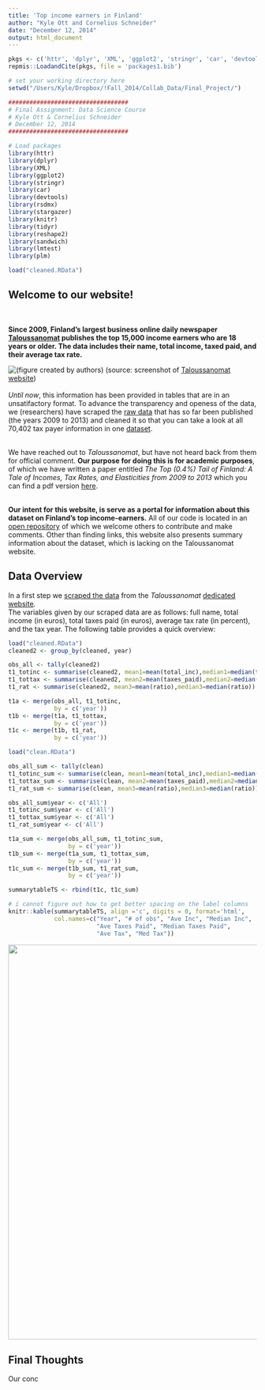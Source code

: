 ```yaml
---
title: 'Top income earners in Finland'
author: "Kyle Ott and Cornelius Schneider"
date: "December 12, 2014"
output: html_document
---
```

```r
pkgs <- c('httr', 'dplyr', 'XML', 'ggplot2', 'stringr', 'car', 'devtools', 'rsdmx', 'stargazer', 'knitr', 'tidyr', 'reshape2', 'sandwich', 'lmtest', 'plm' )
repmis::LoadandCite(pkgs, file = 'packages1.bib')

# set your working directory here
setwd("/Users/Kyle/Dropbox/!Fall_2014/Collab_Data/Final_Project/")

##################################
# Final Assignment: Data Science Course
# Kyle Ott & Cornelius Schneider
# December 12, 2014
##################################

# Load packages
library(httr)
library(dplyr)
library(XML)
library(ggplot2)
library(stringr)
library(car)
library(devtools)
library(rsdmx)
library(stargazer)
library(knitr)
library(tidyr)
library(reshape2)
library(sandwich)
library(lmtest)
library(plm)

load("cleaned.RData")

```

## Welcome to our website!



<br>

**Since 2009, Finland’s largest business online daily newspaper [Taloussanomat](http://www.taloussanomat.fi) publishes the top 15,000 income earners who are 18 years or older. The data includes their name, total income, taxed paid, and their average tax rate.**  


![(figure created by authors)](Figures/newspaper.png)
(source: screenshot of [Taloussanomat website](http://www.taloussanomat.fi/verotiedot/2009/suurituloisimmat/))  
<br>
*Until now*, this information has been provided in tables that are in an unsatifactory format. To advance the transparency and openess of the data, we (researchers) have scraped the [raw data](https://github.com/kylejott/Final_Project/blob/master/all.RData) that has so far been published (the years 2009 to 2013) and cleaned it so that you can take a look at all 70,402 tax payer information in one [dataset](https://github.com/kylejott/Final_Project/blob/master/clean.RData).  


<br>
We have reached out to *Taloussanomat*, but have not heard back from them for official comment. **Our purpose for doing this is for academic purposes**, of which we have written a paper entitled *The Top (0.4%) Tail of Finland: A Tale of Incomes, Tax Rates, and Elasticities from 2009 to 2013* which you can find a pdf version [here](https://github.com/kylejott/Final_Project/blob/master/final_paper.pdf).  


<br>
**Our intent for this website, is serve as a portal for information about this dataset on Finland's top income-earners.** All of our code is located in an [open repository](https://github.com/kylejott/Final_Project) of which we welcome others to contribute and make comments. Other than finding links, this website also presents summary information about the dataset, which is lacking on the Taloussanomat website.  



## Data Overview

In a first step we [scraped the data](https://github.com/kylejott/Final_Project/blob/master/data_scraping.R) from the *Taloussanomat* [dedicated website](http://www.taloussanomat.fi/verotiedot/2009/suurituloisimmat/). 
<br>
The variables given by our scraped data are as follows: full name, total income (in euros), total taxes paid (in euros), average tax rate (in percent), and the tax year. The following table provides a quick overview:

```r

load("cleaned.RData")
cleaned2 <- group_by(cleaned, year)

obs_all <- tally(cleaned2)
t1_totinc <- summarise(cleaned2, mean1=mean(total_inc),median1=median(total_inc))
t1_tottax <- summarise(cleaned2, mean2=mean(taxes_paid),median2=median(taxes_paid))
t1_rat <- summarise(cleaned2, mean3=mean(ratio),median3=median(ratio))

t1a <- merge(obs_all, t1_totinc,
             by = c('year'))
t1b <- merge(t1a, t1_tottax,
             by = c('year'))
t1c <- merge(t1b, t1_rat,
             by = c('year'))

load("clean.RData")

obs_all_sum <- tally(clean)
t1_totinc_sum <- summarise(clean, mean1=mean(total_inc),median1=median(total_inc))
t1_tottax_sum <- summarise(clean, mean2=mean(taxes_paid),median2=median(taxes_paid))
t1_rat_sum <- summarise(clean, mean3=mean(ratio),median3=median(ratio))

obs_all_sum$year <- c('All')
t1_totinc_sum$year <- c('All')
t1_tottax_sum$year <- c('All')
t1_rat_sum$year <- c('All')

t1a_sum <- merge(obs_all_sum, t1_totinc_sum,
                 by = c('year'))
t1b_sum <- merge(t1a_sum, t1_tottax_sum,
                 by = c('year'))
t1c_sum <- merge(t1b_sum, t1_rat_sum,
                 by = c('year'))

summarytableTS <- rbind(t1c, t1c_sum)
```
```r
# i cannot figure out how to get better spacing on the label columns
knitr::kable(summarytableTS, align ='c', digits = 0, format='html',
             col.names=c("Year", "# of obs", "Ave Inc", "Median Inc",
                         "Ave Taxes Paid", "Median Taxes Paid",
                         "Ave Tax", "Med Tax"))
```

<img src="https://github.com/kylejott/Final_Project/blob/gh-pages/Figures/shareplot_web.png" width="800px" height="800px" />





## Final Thoughts 


Our conc   

